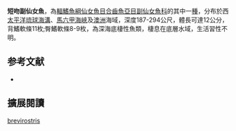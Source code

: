{{Speciesbox
| name = 短吻副仙女魚
| status = NE
| status_system = iucn3.1
| image = 
| image_caption = 
| genus = Paraulopus
| species = brevirostris
| authority = [[Fourmanoir|Fourmanoir]], 1981
| synonyms = *''Chlorophthalmus brevirostris '',Okamura, 1984 
*'' Chlorophthalmus albimaculatus '',Okamura, 1984 
}}
'''短吻副仙女魚'''，為[[輻鰭魚綱|輻鰭魚綱]][[仙女魚目|仙女魚目]][[合齒魚亞目|合齒魚亞目]][[副仙女魚科|副仙女魚科]]的其中一[[種|種]]，分布於西[[太平洋|太平洋]][[琉球海溝|琉球海溝]]、[[馬六甲海峽|馬六甲海峽]]及[[澳洲|澳洲]]海域，深度187-294公尺，體長可達12公分，背鰭軟條11枚;臀鰭軟條8-9枚，為深海底棲性魚類，棲息在底層水域，生活習性不明。
==参考文献==
*{{FishBase_species|genus=Paraulopus|species=brevirostris|year=2016|month=6}}

== 擴展閱讀 ==
{{refbegin}}
{{wikispecies-inline|Paraulopus brevirostris|短吻副仙女魚}}
{{refend}}
{{Taxonbar|from=Q2757434}}

[[Category:副仙女魚屬|brevirostris]]


{{魚類小作品}}